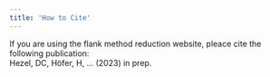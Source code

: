 ```yaml
--- 
title: 'How to Cite'
---
```


If you are using the flank method reduction website, pleace cite the following publication:\
Hezel, DC, Höfer, H, ... (2023) in prep.